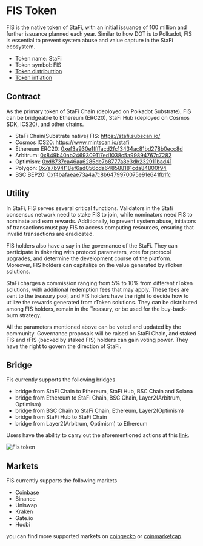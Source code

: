 # FIS Token

FIS is the native token of StaFi, with an initial issuance of 100 million and further issuance planned each year. Similar to how DOT is to Polkadot, FIS is essential to prevent system abuse and value capture in the StaFi ecosystem.

- Token name: StaFi
- Token symbol: FIS 
- [Token distributtion](/stafichain/#token-distribution)
- [Token inflation](/stafichain/tokenomics/#inflation)

## Contract

As the primary token of StaFi Chain (deployed on Polkadot Substrate), FIS can be bridgeable to Ethereum (ERC20), StaFi Hub (deployed on Cosmos SDK, ICS20), and other chains.

- StaFi Chain(Substrate native) FIS: https://stafi.subscan.io/
- Cosmos ICS20: https://www.mintscan.io/stafi
- Ethereum ERC20: [0xef3a930e1ffffacd2fc13434ac81bd278b0ecc8d](https://etherscan.io/address/0xef3a930e1ffffacd2fc13434ac81bd278b0ecc8d)
- Arbitrum: [0x849b40ab2469309117ed1038c5a99894767c7282](https://arbiscan.io/token/0x849b40ab2469309117ed1038c5a99894767c7282)
- Optimism: [0xd8737ca46aa6285de7b8777a8e3db232911bad41](https://optimistic.etherscan.io/token/0xd8737ca46aa6285de7b8777a8e3db232911bad41)
- Polygon: [0x7a7b94f18ef6ad056cda648588181cda84800f94](https://polygonscan.com/token/0x7a7b94f18ef6ad056cda648588181cda84800f94)
- BSC BEP20: [0xf4bafaeae73a4a7c8b6479970075e91e641fb1fc](https://bscscan.com/token/0xf4bafaeae73a4a7c8b6479970075e91e641fb1fc)

## Utility

In StaFi, FIS serves several critical functions. Validators in the Stafi consensus network need to stake FIS to join, while nominators need FIS to nominate and earn rewards. Additionally, to prevent system abuse, initiators of transactions must pay FIS to access computing resources, ensuring that invalid transactions are eradicated.

FIS holders also have a say in the governance of the StaFi. They can participate in tinkering with protocol parameters, vote for protocol upgrades, and determine the development course of the platform. Moreover, FIS holders can capitalize on the value generated by rToken solutions.

StaFi charges a commission ranging from 5% to 10% from different rToken solutions, with additional redemption fees that may apply. These fees are sent to the treasury pool, and FIS holders have the right to decide how to utilize the rewards generated from rToken solutions. They can be distributed among FIS holders, remain in the Treasury, or be used for the buy-back-burn strategy.

All the parameters mentioned above can be voted and updated by the community. Governance proposals will be raised on StaFi Chain, and staked FIS and rFIS (backed by staked FIS) holders can gain voting power. They have the right to govern the direction of StaFi.

## Bridge

Fis currently supports the following bridges
- bridge from StaFi Chain to Ethereum, StaFi Hub, BSC Chain and Solana
- bridge from Ethereum to StaFi Chain, BSC Chain, Layer2(Arbitrum, Optimism)
- bridge from BSC Chain to StaFi Chain, Ethereum, Layer2(Optimism)
- bridge from StaFi Hub to StaFi Chain
- bridge from Layer2(Arbitrum, Optimism) to Ethereum

Users have the ability to carry out the aforementioned actions at this [link](https://app.stafi.io/gallery/polkadot/FIS?tab=bridge&srcTokenStandard=ICS20&dstTokenStandard=Native&tokenName=FIS).

![Fis token](/image/fistoken_1.png)

## Markets

FIS currently supports the following markets
- Coinbase
- Binance
- Uniswap
- Kraken
- Gate.io
- Huobi

you can find more supported markets on [coingecko](https://www.coingecko.com/en/coins/stafi#markets) or [coinmarketcap](https://coinmarketcap.com/currencies/stafi/).